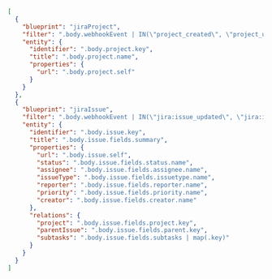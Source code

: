 ```json showLineNumbers
[
  {
    "blueprint": "jiraProject",
    "filter": ".body.webhookEvent | IN(\"project_created\", \"project_updated\")",
    "entity": {
      "identifier": ".body.project.key",
      "title": ".body.project.name",
      "properties": {
        "url": ".body.project.self"
      }
    }
  },
  {
    "blueprint": "jiraIssue",
    "filter": ".body.webhookEvent | IN(\"jira:issue_updated\", \"jira:issue_created\")",
    "entity": {
      "identifier": ".body.issue.key",
      "title": ".body.issue.fields.summary",
      "properties": {
        "url": ".body.issue.self",
        "status": ".body.issue.fields.status.name",
        "assignee": ".body.issue.fields.assignee.name",
        "issueType": ".body.issue.fields.issuetype.name",
        "reporter": ".body.issue.fields.reporter.name",
        "priority": ".body.issue.fields.priority.name",
        "creator": ".body.issue.fields.creator.name"
      },
      "relations": {
        "project": ".body.issue.fields.project.key",
        "parentIssue": ".body.issue.fields.parent.key",
        "subtasks": ".body.issue.fields.subtasks | map(.key)"
      }
    }
  }
]
```
